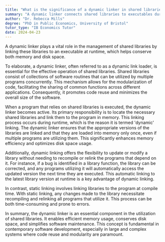 ```yaml
---
title: "What is the significance of a dynamic linker in shared libraries?"
summary: "A dynamic linker connects shared libraries to executables during runtime, optimizing memory and disk space usage."
author: "Dr. Rebecca Mills"
degree: "PhD in Public Economics, University of Bristol"
tutor_type: "IB Economics Tutor"
date: 2024-04-23
---
```


A dynamic linker plays a vital role in the management of shared libraries by linking these libraries to an executable at runtime, which helps conserve both memory and disk space.

To elaborate, a dynamic linker, often referred to as a dynamic link loader, is essential for the effective operation of shared libraries. Shared libraries consist of collections of software routines that can be utilized by multiple programs concurrently. This mechanism allows for the modularization of code, facilitating the sharing of common functions across different applications. Consequently, it promotes code reuse and minimizes the overall size of the software.

When a program that relies on shared libraries is executed, the dynamic linker becomes active. Its primary responsibility is to locate the necessary shared libraries and link them to the program in memory. This linking process occurs during runtime, which is the reason it is termed 'dynamic' linking. The dynamic linker ensures that the appropriate versions of the libraries are linked and that they are loaded into memory only once, even if multiple programs are utilizing them. This significantly enhances memory efficiency and optimizes disk space usage.

Additionally, dynamic linking offers the flexibility to update or modify a library without needing to recompile or relink the programs that depend on it. For instance, if a bug is identified in a library function, the library can be corrected, and any programs utilizing it will automatically access the updated version the next time they are executed. This automatic linking to the latest library version at runtime is a key advantage of dynamic linking.

In contrast, static linking involves linking libraries to the program at compile time. With static linking, any changes made to the library necessitate recompiling and relinking all programs that utilize it. This process can be both time-consuming and prone to errors.

In summary, the dynamic linker is an essential component in the utilization of shared libraries. It enables efficient memory usage, conserves disk space, and simplifies software maintenance. This concept is fundamental in contemporary software development, especially in large and complex systems where code reuse and modularity are paramount.
    